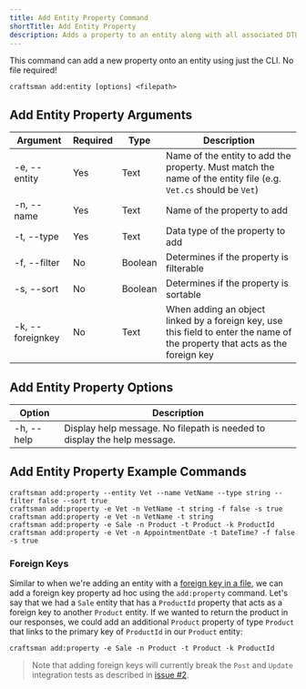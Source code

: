 ```yaml
---
title: Add Entity Property Command
shortTitle: Add Entity Property
description: Adds a property to an entity along with all associated DTOs.
---
```


This command can add a new property onto an entity using just the CLI. No file required!

```shell
craftsman add:entity [options] <filepath>
```

## Add Entity Property Arguments
| Argument         | Required | Type    | Description                                                  |
| ---------------- | -------- | ------- | ------------------------------------------------------------ |
| -e, --entity     | Yes      | Text    | Name of the entity to add the property. Must match the name of the entity file (e.g. `Vet.cs` should be `Vet`) |
| -n, --name       | Yes      | Text    | Name of the property to add                                  |
| -t, --type       | Yes      | Text    | Data type of the property to add                             |
| -f, --filter     | No       | Boolean | Determines if the property is filterable                     |
| -s, --sort       | No       | Boolean | Determines if the property is sortable                       |
| -k, --foreignkey | No       | Text    | When adding an object linked by a foreign key, use this field to enter the name of the property that acts as the foreign key |


## Add Entity Property Options
| Option          | Description                                                  |
| --------------- | ------------------------------------------------------------ |
| -h, --help      | Display help message. No filepath is needed to display the help message.


## Add Entity Property Example Commands
```shell
craftsman add:property --entity Vet --name VetName --type string --filter false --sort true
craftsman add:property -e Vet -n VetName -t string -f false -s true
craftsman add:property -e Vet -n VetName -t string
craftsman add:property -e Sale -n Product -t Product -k ProductId
craftsman add:property -e Vet -n AppointmentDate -t DateTime? -f false -s true
```

### Foreign Keys
Similar to when we're adding an entity with a [foreign key in a file](/docs/entities#example-with-foreign-key), we can add a foreign key property ad hoc using 
the `add:property` command. Let's say that we had a `Sale` entity that has a `ProductId` property that acts as a foreign key to another `Product` entity. If 
we wanted to return the product in our responses, we could add an additional `Product` property of type `Product` that links to the primary key of `ProductId` in our `Product` entity:

```shell
craftsman add:property -e Sale -n Product -t Product -k ProductId
```

> Note that adding foreign keys will currently break the `Post` and `Update` integration tests as described in [issue #2](https://github.com/pdevito3/craftsman/issues/2).
